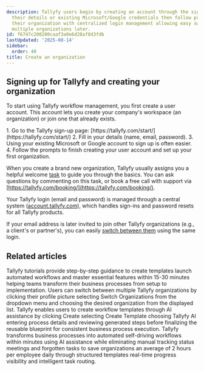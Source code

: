 ```yaml
---
description: Tallyfy users begin by creating an account through the sign-up page using
  their details or existing Microsoft/Google credentials then follow prompts to establish
  their organization with centralized login management allowing easy switching between
  multiple organizations later.
id: f6747c200200caaf3a0e6d28af843fdb
lastUpdated: '2025-08-14'
sidebar:
  order: 40
title: Create an organization
---
```



## Signing up for Tallyfy and creating your organization

To start using Tallyfy workflow management, you first create a user account. This account lets you create your company's workspace (an organization) or join one that already exists.

<Steps>
1. Go to the Tallyfy sign-up page: [https://tallyfy.com/start/](https://tallyfy.com/start/)
2. Fill in your details (name, email, password).
3. Using your existing Microsoft or Google account to sign up is often easier.
4. Follow the prompts to finish creating your user account and set up your first organization.
</Steps>

When you create a brand new organization, Tallyfy usually assigns you a helpful welcome [task](/products/pro/tracking-and-tasks/tasks/) to guide you through the basics. You can ask questions by commenting on this task, or book a free call with support via [https://tallyfy.com/booking/](https://tallyfy.com/booking/).

Your Tallyfy login (email and password) is managed through a central system ([account.tallyfy.com](https://account.tallyfy.com)), which handles sign-ins and password resets for all Tallyfy products.

If your email address is later invited to join other Tallyfy organizations (e.g., a client's or partner's), you can easily [switch between them](/products/pro/settings/personal-settings/how-can-i-switch-between-organizations-in-tallyfy/) using the same login.


## Related articles
<CardGrid>
<LinkTitleCard header="<b>Pro > Getting started</b>" href="/products/pro/tutorials/" > Tallyfy tutorials provide step-by-step guidance to create templates launch automated workflows and master essential features within 15-30 minutes helping teams transform their business processes from setup to implementation. </LinkTitleCard>
<LinkTitleCard header="<b>Personal Settings > Switch between organizations</b>" href="/products/pro/settings/personal-settings/how-can-i-switch-between-organizations-in-tallyfy/" > Users can switch between multiple Tallyfy organizations by clicking their profile picture selecting Switch Organizations from the dropdown menu and choosing the desired organization from the displayed list. </LinkTitleCard>
<LinkTitleCard header="<b>Tutorials > Create your first template</b>" href="/products/pro/tutorials/your-first-template/" > Tallyfy enables users to create workflow templates through AI assistance by clicking Create selecting Create Template choosing Tallyfy AI entering process details and reviewing generated steps before finalizing the reusable blueprint for consistent business process execution. </LinkTitleCard>
<LinkTitleCard header="<b>Introduction</b>" href="/products/pro/" > Tallyfy transforms business processes into automated self-driving workflows within minutes using AI assistance while eliminating manual tracking status meetings and forgotten tasks to save organizations an average of 2 hours per employee daily through structured templates real-time progress visibility and intelligent task routing. </LinkTitleCard>
</CardGrid>